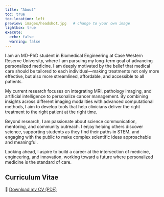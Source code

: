 ```yaml
---
title: "About"
toc: true
toc-location: left
preview: images/headshot.jpg   # change to your own image
lightbox: true
execute: 
  echo: false
  warning: false
---
```


I am an MD-PhD student in Biomedical Engineering at Case Western Reserve University, where I am pursuing my long-term goal of advancing personalized medicine. I am deeply motivated by the belief that medical care should be tailored to each individual—making treatments not only more effective, but also more streamlined, affordable, and accessible to all patients.

My current research focuses on integrating MRI, pathology imaging, and artificial intelligence to personalize cancer management. By combining insights across different imaging modalities with advanced computational methods, I aim to develop tools that help clinicians deliver the right treatment to the right patient at the right time.

Beyond research, I am passionate about science communication, mentoring, and community outreach. I enjoy helping others discover science, supporting students as they find their paths in STEM, and engaging with the public to make complex scientific ideas approachable and meaningful.

Looking ahead, I aspire to build a career at the intersection of medicine, engineering, and innovation, working toward a future where personalized medicine is the standard of care.

## Curriculum Vitae
📄 [Download my CV (PDF)](files/Sofiya_Vyshnya_CV.pdf)
<!-- eventually have a social media feed on the side under the table of contents (or on the bottom for responsive design) -->